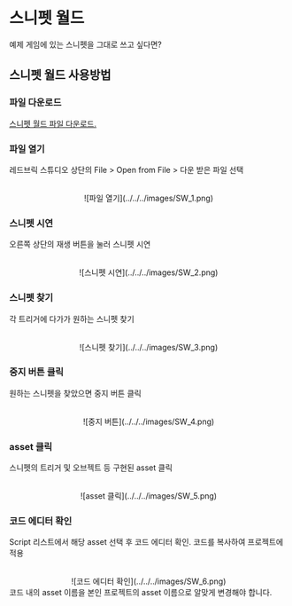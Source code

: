
# 스니펫 월드

<Callout type="info">예제 게임에 있는 스니펫을 그대로 쓰고 싶다면?</Callout>

## 스니펫 월드 사용방법

<Steps>

### 파일 다운로드

<Callout emoji="🗂️">
  <a href="/files/Snippet_World_ssafy.json" download>
    스니펫 월드 파일 다운로드.
  </a>
</Callout>

### 파일 열기

레드브릭 스튜디오 상단의 File > Open from File > 다운 받은 파일 선택

<br />
<center>![파일 열기](../../../images/SW_1.png)</center>

### 스니펫 시연

오른쪽 상단의 재생 버튼을 눌러 스니펫 시연

<br />
<center>![스니펫 시연](../../../images/SW_2.png)</center>

### 스니펫 찾기

각 트리거에 다가가 원하는 스니펫 찾기

<br />
<center>![스니펫 찾기](../../../images/SW_3.png)</center>

### 중지 버튼 클릭

원하는 스니펫을 찾았으면 중지 버튼 클릭

<br />
<center>![중지 버튼](../../../images/SW_4.png)</center>

### asset 클릭

스니펫의 트리거 및 오브젝트 등 구현된 asset 클릭

<br />
<center>![asset 클릭](../../../images/SW_5.png)</center>

### 코드 에디터 확인

Script 리스트에서 해당 asset 선택 후 코드 에디터 확인. 코드를 복사하여 프로젝트에 적용

<br />
<center>![코드 에디터 확인](../../../images/SW_6.png)</center>

<Callout type="warning">
  코드 내의 asset 이름을 본인 프로젝트의 asset 이름으로 알맞게 변경해야 합니다.
</Callout>

</Steps>
